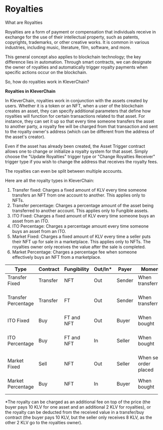 
# Royalties

What are Royalties

Royalties are a form of payment or compensation that individuals receive in exchange for the use of their intellectual property, such as patents, copyrights, trademarks, or other creative works. It is common in various industries, including music, literature, film, software, and more.

This general concept also applies to blockchain technology; the key difference lies in automation. Through smart contracts, we can designate the owner of royalties and automatically trigger royalty payments when specific actions occur on the blockchain.

So, how do royalties work in KleverChain?

**Royalties in KleverChain**

In KleverChain, royalties work in conjunction with the assets created by users. Whether it is a token or an NFT, when a user of the blockchain creates an asset, they can specify additional parameters that define how royalties will function for certain transactions related to that asset. For instance, they can set it up so that every time someone transfers the asset to another party, a royalty fee will be charged from that transaction and sent to the royalty owner's address (which can be different from the address of the asset's creator).

Even if the asset has already been created, the Asset Trigger contract allows one to change or initialize a royalty system for that asset. Simply choose the "Update Royalties" trigger type or "Change Royalties Receiver" trigger type if you wish to change the address that receives the royalty fees.

The royalties can even be split between multiple accounts.

Here are all the royalty types in KleverChain:

1. Transfer fixed: Charges a fixed amount of KLV every time someone transfers an NFT from one account to another. This applies only to NFTs.
2. Transfer percentage: Charges a percentage amount of the asset being transferred to another account. This applies only to Fungible assets.
3. ITO Fixed: Charges a fixed amount of KLV every time someone buys an asset from an ITO.
4. ITO Percentage: Charges a percentage amount every time someone buys an asset from an ITO.
5. Market Fixed: Charges a fixed amount of KLV every time a seller puts their NFT up for sale in a marketplace. This applies only to NFTs. The royalties owner only receives the value after the sale is completed.
6. Market Percentage: Charges a percentage fee when someone effectively buys an NFT from a marketplace.

| Type                 | Contract  | Fungibility    | Out/In* | Payer   | Moment                 | Currency                              |
|----------------------|-----------|----------------|---------|---------|------------------------|---------------------------------------|
| Transfer Fixed       | Transfer  | NFT            | Out     | Sender  | When transferred       | KLV                                   |
| Transfer Percentage  | Transfer  | FT             | Out     | Sender  | When transferred       | Currency of the transferred asset     |
| ITO Fixed            | Buy       | FT and NFT     | Out     | Buyer   | When bought            | KLV                                   |
| ITO Percentage       | Buy       | FT and NFT     | In      | Seller  | When bought            | Currency of the token price           |
| Market Fixed         | Sell      | NFT            | Out     | Seller  | When sell order placed | KLV                                   |
| Market Percentage    | Buy       | NFT            | In      | Buyer   | When bought            | Currency of the NFT price             |



*The royalty can be charged as an additional fee on top of the price (the buyer pays 10 KLV for one asset and an additional 2 KLV for royalties), or the royalty can be deducted from the received value in a transfer/buy contract (the buyer pays 10 KLV, but the seller only receives 8 KLV, as the other 2 KLV go to the royalties owner).